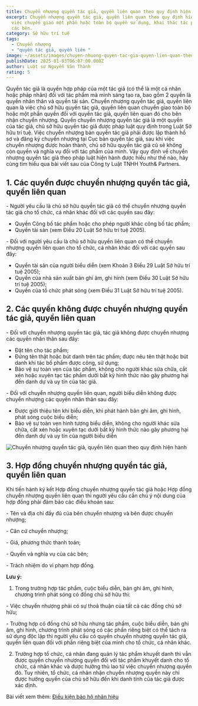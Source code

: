 ```yaml
---
title: Chuyển nhượng quyền tác giả, quyền liên quan theo quy định hiện hành
excerpt: Chuyển nhượng quyền tác giả, quyền liên quan theo quy định hiện hành là
  việc chuyển giao một phần hoặc toàn bộ quyền sử dụng, khai thác tác phẩm giữa
  các bên.
category: Sở hữu trí tuệ
tags:
  - Chuyển nhượng
  - "quyền tác giả, quyền liên "
image: ~/assets/images/chuyen-nhuong-quyen-tac-gia-quyen-lien-quan-theo-quy-dinh-hien-hanh.webp
publishDate: 2025-01-03T06:07:00.000Z
author: Luật sư Nguyễn Văn Thành
rating: 5
---
```

Quyền tác giả là quyền hợp pháp của một tác giả (có thể là một cá nhân hoặc pháp nhân) đối với tác phẩm mà mình sáng tạo ra, bao gồm 2 quyền là quyền nhân thân và quyền tài sản. Chuyển nhượng quyền tác giả, quyền liên quan là việc chủ sở hữu quyền tác giả, quyền liên quan chuyển giao toàn bộ hoặc một phần quyền đối với quyền tác giả, quyền liên quan đó cho bên nhận chuyển nhượng. Quyền chuyển nhượng quyền tác giả là một quyền của tác giả, chủ sở hữu quyền tác giả được pháp luật quy định trong Luật Sở hữu trí tuệ. Việc chuyển nhượng bản quyền tác giả phải được lập thành hồ sơ và đăng ký chuyển nhượng tại Cục bản quyền tác giả, sau khi việc chuyển nhượng được hoàn thành, chủ sở hữu quyền tác giả cũ sẽ không còn quyền và nghĩa vụ đối với tác phẩm của mình. Vậy quy định về chuyển nhượng quyền tác giả theo pháp luật hiện hành được hiểu như thế nào, hãy cùng tìm hiểu qua bài viết sau của Công ty Luật TNHH Youth& Partners.

## 1. Các quyền được chuyển nhượng quyền tác giả, quyền liên quan

\- Người yêu cầu là chủ sở hữu quyền tác giả có thể chuyển nhượng quyền tác giả cho tổ chức, cá nhân khác đối với các quyền sau đây:

* Quyền Công bố tác phẩm hoặc cho phép người khác công bố tác phẩm;
* Quyền tài sản (xem Điều 20 Luật Sở hữu trí tuệ 2005).

\- Đối với người yêu cầu là chủ sở hữu quyền liên quan có thể chuyển nhượng quyền liên quan cho tổ chức, cá nhân khác đối với các quyền sau đây:

* Quyền tài sản của người biểu diễn (xem Khoản 3 Điều 29 Luật Sở hữu trí tuệ 2005);
* Quyền của nhà sản xuất bản ghi âm, ghi hình (xem Điều 30 Luật Sở hữu trí tuệ 2005);
* Quyền của tổ chức phát sóng (xem Điều 31 Luật Sở hữu trí tuệ 2005).

## 2. Các quyền không được chuyển nhượng quyền tác giả, quyền liên quan

\- Đối với chuyển nhượng quyền tác giả, tác giả không được chuyển nhượng các quyền nhân thân sau đây:

* Đặt tên cho tác phẩm;
* Đứng tên thật hoặc bút danh trên tác phẩm; được nêu tên thật hoặc bút danh khi tác bố phẩm được công, sử dụng;
* Bảo vệ sự toàn vẹn của tác phẩm, không cho người khác sửa chữa, cắt xén hoặc xuyên tạc tác phẩm dưới bất kỳ hình thức nào gây phương hại đến danh dự và uy tín của tác giả.

\- Đối với chuyển nhượng quyền liên quan, người biểu diễn không được chuyển nhượng các quyền nhân thân sau đây:

* Được giới thiệu tên khi biểu diễn, khi phát hành bản ghi âm, ghi hình, phát sóng cuộc biểu diễn;
* Bảo vệ sự toàn vẹn hình tượng biểu diễn, không cho người khác sửa chữa, cắt xén hoặc xuyên tạc dưới bất kỳ hình thức nào gây phương hại đến danh dự và uy tín của người biểu diễn

![Chuyển nhượng quyền tác giả, quyền liên quan theo quy định hiện hành](~/assets/images/chuyen-nhuong-quyen-tac-gia-quyen-lien-quan-theo-quy-dinh-hien-hanh.webp "Chuyển nhượng quyền tác giả, quyền liên quan theo quy định hiện hành")

## 3. Hợp đồng chuyển nhượng quyền tác giả, quyền liên quan

Khi tiến hành ký kết Hợp đồng chuyển nhượng quyền tác giả hoặc Hợp đồng chuyển nhượng quyền liên quan thì người yêu cầu cần chú ý nội dung của hợp đồng phải đảm bảo các điều khoản sau:

\- Tên và địa chỉ đầy đủ của bên chuyển nhượng và bên được chuyển nhượng;

\- Căn cứ chuyển nhượng;

\- Giá, phương thức thanh toán;

\- Quyền và nghĩa vụ của các bên;

\- Trách nhiệm do vi phạm hợp đồng.

**Lưu ý:**

1. Trong trường hợp tác phẩm, cuộc biểu diễn, bản ghi âm, ghi hình, chương trình phát sóng có đồng chủ sở hữu thì:

\- Việc chuyển nhượng phải có sự thoả thuận của tất cả các đồng chủ sở hữu;

\- Trường hợp có đồng chủ sở hữu nhưng tác phẩm, cuộc biểu diễn, bản ghi âm, ghi hình, chương trình phát sóng có các phần riêng biệt có thể tách ra sử dụng độc lập thì người yêu cầu có quyền chuyển nhượng quyền tác giả, quyền liên quan đối với phần riêng biệt của mình cho tổ chức, cá nhân khác.

2. Trường hợp tổ chức, cá nhân đang quản lý tác phẩm khuyết danh thì vẫn được quyền chuyển nhượng quyền đối với tác phẩm khuyết danh cho tổ chức, cá nhân khác và được hưởng thù lao từ việc chuyển nhượng quyền đó. Tuy nhiên, tổ chức, cá nhân nhận chuyển nhượng quyền này chỉ được hưởng quyền của chủ sở hữu đến khi danh tính của tác giả được xác định.

Bài viết xem thêm: [Điều kiện bảo hộ nhãn hiệu](https://yplawfirm.vn/phap-ly/dieu-kien-bao-ho-nhan-hieu-la-gi)[](https://vinhphuclawyers.vn/kien-thuc-phap-ly/so-huu-tri-tue/dang-ky-ban-quyen-sach-tai-vinh-phuc-35884.htm)[](https://vinhphuclawyers.vn/kien-thuc-phap-ly/so-huu-tri-tue/dang-ky-ban-quyen-sach-tai-vinh-phuc-35884.htm)
